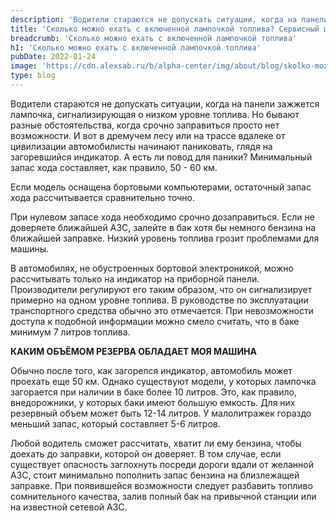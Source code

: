 ```yaml
---
description: 'Водители стараются не допускать ситуации, когда на панели зажжется лампочка, сигнализирующая о низком уровне топлива. Но бывают разные обстоятельства, когда срочно заправиться просто нет возможности. '
title: 'Сколько можно ехать с включенной лампочкой топлива? Сервисный центр «АЛЬФА»'
breadcrumb: 'Сколько можно ехать с включенной лампочкой топлива'
h1: 'Сколько можно ехать с включенной лампочкой топлива'
pubDate: 2022-01-24
image: 'https://cdn.alexsab.ru/b/alpha-center/img/about/blog/skolko-mozhno-ehat-s-lampochkoy-topliva/6c68d78830f013ea1fba5be7b8f0daa5.webp'
type: blog
---
```

Водители стараются не допускать ситуации, когда на панели зажжется лампочка, сигнализирующая о низком уровне топлива. Но бывают разные обстоятельства, когда срочно заправиться просто нет возможности. И вот в дремучем лесу или на трассе вдалеке от цивилизации автомобилисты начинают паниковать, глядя на загоревшийся индикатор. А есть ли повод для паники? Минимальный запас хода составляет, как правило, 50 - 60 км.

Если модель оснащена бортовыми компьютерами, остаточный запас хода рассчитывается сравнительно точно.

При нулевом запасе хода необходимо срочно дозаправиться. Если не доверяете ближайшей АЗС, залейте в бак хотя бы немного бензина на ближайшей заправке. Низкий уровень топлива грозит проблемами для машины.

В автомобилях, не обустроенных бортовой электроникой, можно рассчитывать только на индикатор на приборной панели. Производители регулируют его таким образом, что он сигнализирует примерно на одном уровне топлива. В руководстве по эксплуатации транспортного средства обычно это отмечается. При невозможности доступа к подобной информации можно смело считать, что в баке минимум 7 литров топлива.

<p><strong>КАКИМ ОБЪЁМОМ РЕЗЕРВА ОБЛАДАЕТ МОЯ МАШИНА</strong></p>

Обычно после того, как загорелся индикатор, автомобиль может проехать еще 50 км. Однако существуют модели, у которых лампочка загорается при наличии в баке более 10 литров. Это, как правило, внедорожники, у которых баки имеют большую емкость. Для них резервный объем может быть 12-14 литров. У малолитражек гораздо меньший запас, который составляет 5-6 литров.

Любой водитель сможет рассчитать, хватит ли ему бензина, чтобы доехать до заправки, которой он доверяет. В том случае, если существует опасность заглохнуть посреди дороги вдали от желанной АЗС, стоит минимально пополнить запас бензина на близлежащей заправке. При появившейся возможности следует разбавить топливо сомнительного качества, залив полный бак на привычной станции или на известной сетевой АЗС.